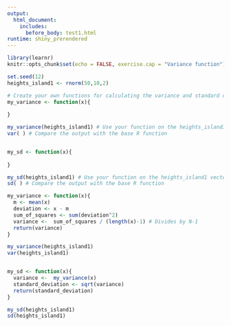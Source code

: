 ```yaml
---
output: 
  html_document:
    includes:
      before_body: test1.html
runtime: shiny_prerendered
---
```


```r
library(learnr)
knitr::opts_chunk$set(echo = FALSE, exercise.cap = "Variance function")

set.seed(12)
heights_island1 <- rnorm(50,10,2)

```

```r
# Create your own functions for calculating the variance and standard deviation
my_variance <- function(x){
 
}

my_variance(heights_island1) # Use your function on the heights_island1 vector
var( ) # Compare the output with the base R function


my_sd <- function(x){
 
}

my_sd(heights_island1) # Use your function on the heights_island1 vector
sd( ) # Compare the output with the base R function
```

```r
my_variance <- function(x){
  m <- mean(x)
  deviation <- x - m
  sum_of_squares <- sum(deviation^2)
  variance <-  sum_of_squares / (length(x)-1) # Divides by N-1
  return(variance)
}

my_variance(heights_island1)
var(heights_island1)


my_sd <- function(x){
  variance <-  my_variance(x)
  standard_deviation <- sqrt(variance)
  return(standard_deviation)
}

my_sd(heights_island1)
sd(heights_island1)
```

<div data-iframe-height></div>
